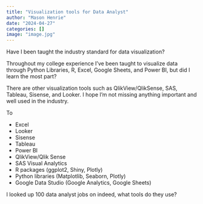 ```yaml
---
title: "Visualization tools for Data Analyst"
author: "Mason Henrie"
date: "2024-04-27"
categories: []
image: "image.jpg"
---
```


Have I been taught the industry standard for data visualization?

Throughout my college experience I've been taught to visualize data through Python Libraries, R, Excel, Google Sheets, and Power BI, but did I learn the most part?

There are other visualization tools such as QlikView/QlikSense, SAS, Tableau, Sisense, and Looker. I hope I'm not missing anything important and well used in the industry.

To 







- Excel
- Looker
- Sisense
- Tableau
- Power BI 
- QlikView/Qlik Sense
- SAS Visual Analytics
- R packages (ggplot2, Shiny, Plotly)
- Python libraries (Matplotlib, Seaborn, Plotly)
- Google Data Studio (Google Analytics, Google Sheets)

I looked up 100 data analyst jobs on indeed, what tools do they use?










